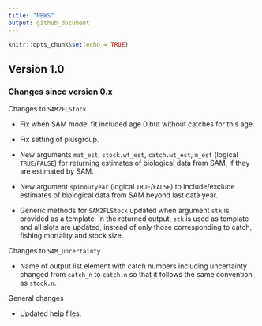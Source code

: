```yaml
---
title: "NEWS"
output: github_document
---
```


```r
knitr::opts_chunk$set(echo = TRUE)
```

## Version 1.0

### Changes since version 0.x

Changes to `SAM2FLStock`

* Fix when SAM model fit included age 0 but without catches for this age.

* Fix setting of plusgroup.

* New arguments `mat_est`, `stock.wt_est`, `catch.wt_est`, `m_est` (logical `TRUE`/`FALSE`) for returning estimates of biological data from SAM, if they are estimated by SAM.

* New argument `spinoutyear` (logical `TRUE`/`FALSE`) to include/exclude estimates of biological data from SAM beyond last data year.

* Generic methods for `SAM2FLStock` updated when argument `stk` is provided as a template. In the returned output, `stk` is used as template and all slots are updated, instead of only those corresponding to catch, fishing mortality and stock size.

Changes to `SAM_uncertainty`

* Name of output list element with catch numbers including uncertainty changed from `catch_n` to `catch.n` so that it follows the same convention as `stock.n`.

General changes

* Updated help files.



